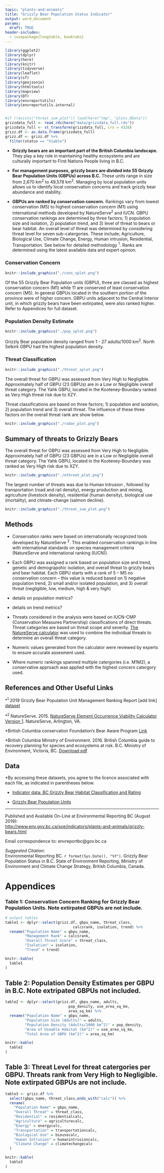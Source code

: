 ```yaml
---
topic: "plants-and-animals"
title: "Grizzly Bear Population Status Indicator"
output: word_document
params:
  draft: TRUE
header-includes:
  - \usepackage{longtable, booktabs}
---
```

<!--
# Copyright 2019 Province of British Columbia
#
# Licensed under the Apache License, Version 2.0 (the "License");
# you may not use this file except in compliance with the License.
# You may obtain a copy of the License at
#
# http://www.apache.org/licenses/LICENSE-2.0
#
# Unless required by applicable law or agreed to in writing, software distributed under the License is distributed on an "AS IS" BASIS,
# WITHOUT WARRANTIES OR CONDITIONS OF ANY KIND, either express or implied.
# See the License for the specific language governing permissions and limitations under the License.

-->
```r

library(ggplot2)
library(dplyr)
library(here)
library(knitr)
library(tidyverse)
library(leaflet)
library(sf)
library(geojsonio)
library(htmltools)
library(mapview)
library(DT)
library(envreportutils)
library(envreportutils.internal)


#if (!exists("threat_sum_plot")) load(here("tmp", "plots.RData"))
grizzdata_full <- read_rds(here("data/grizzdata_full.rds"))
grizzdata_full <- st_transform(grizzdata_full, crs = 4326) 
grizz.df <- as.data.frame(grizzdata_full)
grizz.df <- grizz.df %>%
  filter(status == "Viable")


```

* **Grizzly bears are an important part of the British Columbia landscape.** They play a key role in maintaining healthy ecosystems and are culturally important to  First Nations People living in B.C.


* **For management purposes, grizzly bears are divided into 55 Grizzly Bear Population Units (GBPUs) across B.C.** These units range in size from 2,670 km^2^ to 49,578 km^2^. Managing by local population units allows us to identify local conservation concerns and track grizzly bear abundance and stability. 

* **GBPUs are ranked by conservation concern.** Rankings vary from lowest conservation (M5) to highest conservation concern (M1) using international methods developed by NatureServe^2^ and IUCN. GBPU conservation rankings are determined by three factors; 1) population size and isolation, 2) population trend, and 3) level of threat to bears or bear habitat. An overall level of threat was determined by considering threat level for seven sub-catergories. These include; Agriculture, Biological Use, Climate Change, Energy, Human intrusion, Residential, Transportation. See below for detailed methodology ^1^. Ranks are determined using the latest available data and expert opinion.

\newpage

### Conservation Concern 



```r

knitr::include_graphics("./cons_splot.png")

```


Of the 55 Grizzly Bear Population units (GBPU), three are classed as highest conservation concern (M1) while 11 are conserved of least conservation concern (M5). In general GBPUs located in the southern portion of the province were of higher concern. GBPU units adjacent to the Central Interior unit, in which grizzly bears have been extirpated, were also ranked higher. Refer to Appendices for full dataset.


\newpage

### Population Density Estimate



``` r

knitr::include_graphics("./pop_splot.png")

```

Grizzly Bear population density ranged from 1 - 27 adults/1000 km^2^. North Selkirk
GBPU had the highest population density.

\newpage

### Threat Classification



``` r

knitr::include_graphics("./threat_splot.png")

```

The overall threat for GBPU was assessed from Very High to Negligible. Approximately half of GBPU (23 GBPUs) are in a Low or Negligible overall threat category. The Yahk GBPU, located in the Kooteney-Boundary ranked as Very High threat risk due to XZY.




Threat classifications are based on three factors; 1) population and isolation, 2) population trend and 3) overall threat. The influence of these three factors on the overall threat rank are show below.  


```r

knitr::include_graphics("./radar_plot.png")

```


\newpage

## Summary of threats to Grizzly Bears

The overall threat for GBPU was assessed from Very High to Negligible. Approximately half of GBPU (23 GBPUs) are in a Low or Negligible overall threat category. The Yahk GBPU, located in the Kooteney-Boundary was ranked as Very High risk due to XZY.


```r

knitr::include_graphics("./othreat_plot.png")

```

The largest number of threats was due to Human Intrusion , followed by transportation (road and rail density), energy production and mining, agriculture (livestock density), residential (human density), biological use (mortality), and climate-change (salmon decline).

```r

knitr::include_graphics("./threat_sum_plot.png")

```


## Methods

* Conservation ranks were based on internationally recognized tools developed by NatureServe ^2^. This enabled conservation rankings in line with international standards on species management criteria (NatureServe and international ranking (IUCN)). 

* Each GBPU was assigned a rank based on population size and trend, genetic and demograpohic isolation, and overall threat to grizzly bears and bear habitat. Each GBPU starts with a rank of 5 – M5 no conservation concern – this value is reduced based on 1) negative population trend, 2) small and/or isolated population, and 3) overall threat (negligible, low, medium, high & very high) 

* details on population metrics?

* details on trend metrics?

* Threats considered in the analysis were based on IUCN-CMP (Conservation Measures Partnership) classifications of direct threats. Threat categories are based on threat scope and severity. [The NatureServe calculator](https://www.natureserve.org/conservation-tools/conservation-rank-calculator) was used to combine the individual threats to determine an overall threat category.

* Numeric values generated from the calculator were reviewed by experts to ensure accurate assesment used. 

* Where numeric rankings spanned multiple catergories (i.e. M1M2), a conservative approach was applied with the highest concern catergory used.

\newpage

## References and Other Useful Links

*^1^ 2019 Grizzly Bear Population Unit Management Ranking Report [add link] [dataset](https://catalogue.data.gov.bc.ca/dataset/grizzly-bear-population-units)

*^2^ NatureServe. 2015. [NatureServe Element Occurrence Viability Calculator Version 1](http://www.natureserve.org/conservation-tools/conservation-rank-calculator). NatureServe, Arlington, VA.

*British Columbia conservation Foundation's Bear Aware Program [Link](https://wildsafebc.com/grizzly-bear/)

*British Columbia Ministry of Environment. 2016. British Columbia guide to recovery planning for species and ecosystems at risk. B.C. Ministry of Environment, Victoria, BC. [Download pdf](http://a100.gov.bc.ca/pub/eirs/finishDownloadDocument.do?subdocumentId=10332)





## Data

\*By accessing these datasets, you agree to the licence associated with each file, as indicated in parentheses below.

- [Indicator data: BC Grizzly Bear Habitat Classification and Rating](https://catalogue.data.gov.bc.ca/dataset/bc-grizzly-bear-habitat-classification-and-rating)

- [Grizzly Bear Population Units](https://catalogue.data.gov.bc.ca/dataset/grizzly-bear-population-units)


----

Published and Available On-Line at Environmental Reporting BC (August 2019):  
<http://www.env.gov.bc.ca/soe/indicators/plants-and-animals/grizzly-bears.html>

Email correspondence to: envreportbc@gov.bc.ca

*Suggested Citation*:  
Environmental Reporting BC. `r format(Sys.Date(), "%Y")`. Grizzly Bear Population Status in B.C. State of Environment Reporting, Ministry of Environment and Climate Change Strategy, British Columbia, Canada.


\newpage 

# Appendices

### Table 1: Conservation Concern Ranking for Grizzly Bear Population Units. Note extirpated GBPUs are not include.  

```r
# output tables
table1 <- dplyr::select(grizz.df, gbpu_name, threat_class,
                               calcsrank, isolation, trend) %>%
  rename("Population Name" = gbpu_name,
         "Management Rank" = calcsrank,
         "Overall Threat Score" = threat_class,
         "Isolation" = isolation,
         "Trend" = trend)

knitr::kable(
  table1 
)

```


\newpage 

## Table 2: Population Density Estimates per GBPU in B.C. Note extripated GBPUs not included.

```r
table2 <- dplyr::select(grizz.df, gbpu_name, adults,
                             pop_density, use_area_sq_km,
                             area_sq_km) %>%
  rename("Population Name" = gbpu_name,
         "Population Size (Adults)" = adults,
         "Population Density (Adults/1000 km^2)" = pop_density,
         "Area of Useable Habitat (km^2)" = use_area_sq_km,
         "Total Area of GBPU (km^2)" = area_sq_km) 

knitr::kable(
  table2 
)

```

\newpage

## Table 3: Threat Level for threat catergories per GBPU. Threats rank from Very High to Negligible. Note extirpated GBPUs are not include. 

```r

table3 <- grizz.df %>%
  select(gbpu_name, threat_class,ends_with("calc")) %>%
  rename(
    "Population Name" = gbpu_name,
    "Overall Threat" = threat_class,
    "Residential" = residentialcalc,
    "Agriculture" = agriculturecalc,
    "Energy" = energycalc,
    "Transportation" = transportationcalc,
    "Biological Use" = biousecalc,
    "Human Intrusion" = humanintrusioncalc,
    "Climate Change" = climatechangecalc
  )

knitr::kable(
  table3
)

```

